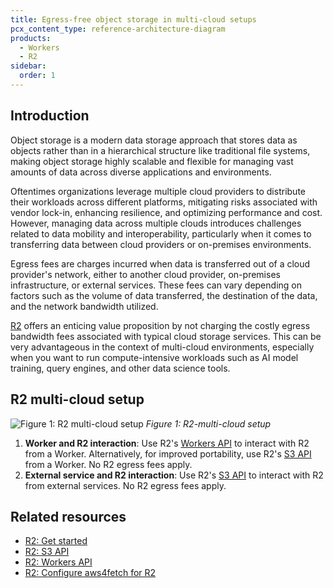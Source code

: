 ```yaml
---
title: Egress-free object storage in multi-cloud setups
pcx_content_type: reference-architecture-diagram
products:
  - Workers
  - R2
sidebar:
  order: 1
---
```


## Introduction

Object storage is a modern data storage approach that stores data as objects rather than in a hierarchical structure like traditional file systems, making object storage highly scalable and flexible for managing vast amounts of data across diverse applications and environments.

Oftentimes organizations leverage multiple cloud providers to distribute their workloads across different platforms, mitigating risks associated with vendor lock-in, enhancing resilience, and optimizing performance and cost. However, managing data across multiple clouds introduces challenges related to data mobility and interoperability, particularly when it comes to transferring data between cloud providers or on-premises environments.

Egress fees are charges incurred when data is transferred out of a cloud provider's network, either to another cloud provider, on-premises infrastructure, or external services. These fees can vary depending on factors such as the volume of data transferred, the destination of the data, and the network bandwidth utilized.

[R2](/r2/) offers an enticing value proposition by not charging the costly egress bandwidth fees associated with typical cloud storage services. This can be very advantageous in the context of multi-cloud environments, especially when you want to run compute-intensive workloads such as AI model training, query engines, and other data science tools.

## R2 multi-cloud setup

![Figure 1: R2 multi-cloud setup](~/assets/images/reference-architecture/r2-multi-cloud/r2-multi-cloud.svg)
_Figure 1: R2-multi-cloud setup_

1. **Worker and R2 interaction**: Use R2's [Workers API](/r2/api/workers/workers-api-reference/) to interact with R2 from a Worker. Alternatively, for improved portability, use R2's [S3 API](/r2/api/s3/) from a Worker. No R2 egress fees apply.
2. **External service and R2 interaction**: Use R2's [S3 API](/r2/api/s3/) to interact with R2 from external services. No R2 egress fees apply.

## Related resources

- [R2: Get started](/r2/get-started)
- [R2: S3 API](/r2/api/s3/)
- [R2: Workers API](/r2/api/workers/)
- [R2: Configure aws4fetch for R2](/r2/examples/aws/aws4fetch/)
